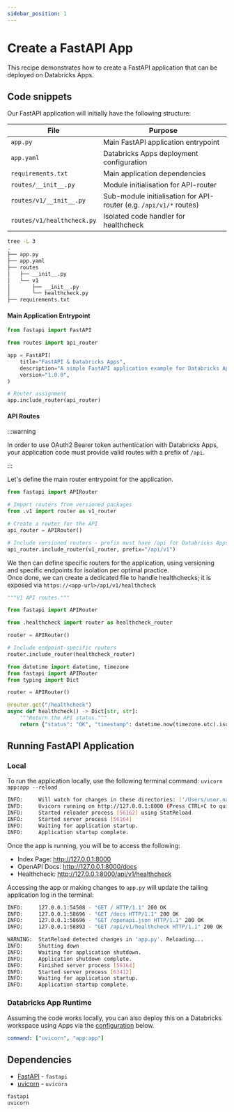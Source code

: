 ```yaml
---
sidebar_position: 1
---
```


# Create a FastAPI App

This recipe demonstrates how to create a FastAPI application that can be deployed on Databricks Apps.  

## Code snippets

Our FastAPI application will initially have the following structure:

| File    | Purpose |
| -------- | ------- |
| `app.py`  | Main FastAPI application entrypoint    |
| `app.yaml` | Databricks Apps deployment configuration     |
| `requirements.txt`    | Main application dependencies    |
| `routes/__init__.py`  | Module initialisation for API-router   |
| `routes/v1/__init__.py`  | Sub-module initialisation for API-router (e.g. `/api/v1/*` routes)   |
| `routes/v1/healthcheck.py`  | Isolated code handler for healthcheck |

```bash
tree -L 3
.
├── app.py
├── app.yaml
├── routes
│   ├── __init__.py
│   └── v1
│       ├── __init__.py
│       └── healthcheck.py
├── requirements.txt
```

#### Main Application Entrypoint

```python title="app.py"
from fastapi import FastAPI

from routes import api_router

app = FastAPI(
    title="FastAPI & Databricks Apps",
    description="A simple FastAPI application example for Databricks Apps runtime",
    version="1.0.0",
)

# Router assignment
app.include_router(api_router)
```

#### API Routes


:::warning

In order to use OAuth2 Bearer token authentication with Databricks Apps, your application code must provide valid routes with a prefix of `/api`.

:::

Let's define the main router entrypoint for the application.
```python title="routes/__init__.py"
from fastapi import APIRouter

# Import routers from versioned packages
from .v1 import router as v1_router

# Create a router for the API
api_router = APIRouter()

# Include versioned routers - prefix must have /api for Databricks Apps token-based auth
api_router.include_router(v1_router, prefix="/api/v1")
```

We then can define specific routers for the application, using versioning and specific endpoints for isolation per optimal practice.  
Once done, we can create a dedicated file to handle healthchecks; it is exposed via `https://<app-url>/api/v1/healthcheck`
```python title="routes/v1/__init__.py"
"""V1 API routes."""

from fastapi import APIRouter

from .healthcheck import router as healthcheck_router

router = APIRouter()

# Include endpoint-specific routers
router.include_router(healthcheck_router)
```

```python title="routes/v1/healthcheck.py"
from datetime import datetime, timezone
from fastapi import APIRouter
from typing import Dict

router = APIRouter()

@router.get("/healthcheck")
async def healthcheck() -> Dict[str, str]:
    """Return the API status."""
    return {"status": "OK", "timestamp": datetime.now(timezone.utc).isoformat()}
```

## Running FastAPI Application

### Local
To run the application locally, use the following terminal command: `uvicorn app:app --reload`
```bash
INFO:     Will watch for changes in these directories: ['/Users/user.name/home/databricks-apps-cookbook/fastapi']
INFO:     Uvicorn running on http://127.0.0.1:8000 (Press CTRL+C to quit)
INFO:     Started reloader process [56162] using StatReload
INFO:     Started server process [56164]
INFO:     Waiting for application startup.
INFO:     Application startup complete.
```

Once the app is running, you will be to access the following:
- Index Page: http://127.0.0.1:8000
- OpenAPI Docs: http://127.0.0.1:8000/docs
- Healthcheck: http://127.0.0.1:8000/api/v1/healthcheck

Accessing the app or making changes to `app.py` will update the tailing application log in the terminal:
```bash
INFO:     127.0.0.1:54508 - "GET / HTTP/1.1" 200 OK
INFO:     127.0.0.1:58696 - "GET /docs HTTP/1.1" 200 OK
INFO:     127.0.0.1:58696 - "GET /openapi.json HTTP/1.1" 200 OK
INFO:     127.0.0.1:58893 - "GET /api/v1/healthcheck HTTP/1.1" 200 OK
```
```bash
WARNING:  StatReload detected changes in 'app.py'. Reloading...
INFO:     Shutting down
INFO:     Waiting for application shutdown.
INFO:     Application shutdown complete.
INFO:     Finished server process [56164]
INFO:     Started server process [63412]
INFO:     Waiting for application startup.
INFO:     Application startup complete.
```

### Databricks App Runtime
Assuming the code works locally, you can also deploy this on a Databricks workspace using Apps via the [configuration](https://docs.databricks.com/aws/en/dev-tools/databricks-apps/configuration#configuring-your-databricks-apps-with-the-appyaml-file) below.

```yaml title="app.yaml"
command: ["uvicorn", "app:app"]
```

## Dependencies

- [FastAPI](https://pypi.org/project/fastapi/) - `fastapi`
- [uvicorn](https://pypi.org/project/uvicorn/) - `uvicorn`

```python title="requirements.txt"
fastapi
uvicorn
``` 